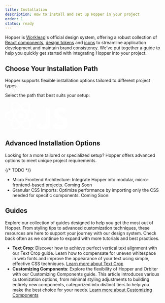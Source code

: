 ```yaml
---
title: Installation
description: How to install and set up Hopper in your project
order: 1
status: ready
---
```


Hopper is [Workleap](https://workleap.com/)'s official design system, offering a robust collection of [React components](/components/component-list), [design tokens](/tokens/overview/introduction) and [icons](/icons/overview/introduction) to streamline application development and maintain brand consistency.
We've put together a guide to help you quickly get started with integrating Hopper into your project.

## Choose Your Installation Path

Hopper supports flexible installation options tailored to different project types.

Select the path that best suits your setup:

<CardLinkList>
    <CardLink href="../installation-path/react" title="React Applications" description="The most common way to integrate Hopper.">
        <svg xmlns="http://www.w3.org/2000/svg" width="100" height="89" fill="none"><g fill="#fff" clip-path="url(#a)"><path d="M50 53.416c4.922 0 8.913-3.992 8.913-8.916s-3.99-8.916-8.913-8.916c-4.922 0-8.913 3.992-8.913 8.916s3.99 8.916 8.913 8.916Z"/><path fill-rule="evenodd" d="M7.389 39.004c-2.151 1.943-3.041 3.804-3.041 5.496 0 1.692.89 3.553 3.041 5.496 2.151 1.942 5.386 3.792 9.568 5.389 8.35 3.189 20.032 5.207 33.043 5.207s24.693-2.018 33.043-5.207c4.182-1.597 7.417-3.447 9.568-5.389 2.151-1.943 3.041-3.804 3.041-5.496 0-1.692-.89-3.553-3.041-5.496-2.151-1.942-5.386-3.792-9.568-5.389-8.35-3.189-20.032-5.207-33.043-5.207s-24.693 2.018-33.043 5.207c-4.182 1.597-7.417 3.447-9.568 5.389Zm8.017-9.452c8.96-3.422 21.192-5.493 34.594-5.493 13.402 0 25.634 2.07 34.594 5.493 4.472 1.708 8.241 3.795 10.93 6.224C98.214 38.204 100 41.148 100 44.5c0 3.352-1.787 6.296-4.476 8.724-2.689 2.429-6.458 4.516-10.93 6.224-8.96 3.422-21.192 5.493-34.594 5.493-13.402 0-25.634-2.07-34.594-5.493-4.472-1.708-8.241-3.795-10.93-6.224C1.786 50.796 0 47.852 0 44.5c0-3.352 1.787-6.296 4.476-8.724 2.689-2.429 6.458-4.516 10.93-6.224Z" clip-rule="evenodd"/><path fill-rule="evenodd" d="M33.453 4.838c-2.758-.892-4.814-.733-6.28.113-1.464.847-2.63 2.548-3.237 5.383-.606 2.835-.59 6.562.119 10.983 1.414 8.828 5.508 19.957 12.013 31.229 6.506 11.272 14.094 20.383 21.03 26.021 3.474 2.825 6.692 4.703 9.45 5.595 2.757.892 4.813.733 6.278-.114 1.465-.846 2.632-2.547 3.238-5.382.606-2.835.59-6.562-.119-10.983-1.414-8.828-5.508-19.957-12.013-31.229-6.506-11.272-14.094-20.383-21.03-26.021-3.474-2.825-6.692-4.703-9.45-5.595Zm12.191 2.22c7.443 6.05 15.352 15.61 22.053 27.221 6.701 11.61 11.024 23.242 12.541 32.715.757 4.73.835 9.038.077 12.582-.757 3.543-2.413 6.563-5.315 8.24-2.902 1.675-6.344 1.6-9.791.484-3.447-1.115-7.138-3.337-10.854-6.358-7.442-6.05-15.35-15.61-22.052-27.221-6.701-11.61-11.024-23.242-12.541-32.715-.757-4.73-.835-9.038-.077-12.582.757-3.543 2.413-6.563 5.315-8.24C27.902-.49 31.344-.415 34.791.7c3.447 1.115 7.138 3.337 10.854 6.357Z" clip-rule="evenodd"/><path fill-rule="evenodd" d="M76.064 10.334c-.606-2.835-1.773-4.536-3.238-5.383-1.465-.846-3.521-1.005-6.279-.113-2.757.892-5.975 2.77-9.45 5.595-6.935 5.638-14.523 14.75-21.029 26.021-6.505 11.272-10.6 22.4-12.013 31.229-.708 4.421-.725 8.148-.119 10.983.607 2.835 1.773 4.536 3.238 5.383 1.465.846 3.521 1.005 6.279.113 2.757-.892 5.975-2.77 9.45-5.595 6.935-5.638 14.523-14.75 21.029-26.021 6.505-11.272 10.6-22.4 12.013-31.229.708-4.421.725-8.148.119-10.983Zm4.174 11.672c-1.517 9.473-5.84 21.104-12.541 32.715-6.701 11.61-14.61 21.17-22.053 27.221-3.715 3.02-7.406 5.243-10.853 6.358-3.447 1.115-6.89 1.191-9.791-.485-2.902-1.676-4.558-4.696-5.315-8.24-.758-3.543-.68-7.852.077-12.58 1.517-9.474 5.84-21.105 12.541-32.716 6.701-11.61 14.61-21.17 22.053-27.222C58.07 4.038 61.761 1.816 65.209.7c3.447-1.115 6.89-1.191 9.791.485 2.902 1.676 4.558 4.696 5.315 8.24.758 3.543.68 7.852-.077 12.58Z" clip-rule="evenodd"/></g><defs><clipPath id="a"><path fill="#fff" d="M0 0h100v89H0z"/></clipPath></defs></svg>
    </CardLink>
    <CardLink href="../installation-path/javascript" type="secondary" title="Other Frameworks or Libraries" description="Use Hopper seamlessly with other JavaScript or TypeScript-based setups.">
        <svg width="100" height="71" fill="none"><path fill="#fff" d="M61.976 49.687c3.057 4.99 7.033 8.659 14.066 8.659 5.908 0 9.683-2.953 9.683-7.033 0-4.89-3.878-6.621-10.381-9.465l-3.565-1.53c-10.29-4.383-17.124-9.875-17.124-21.484C54.654 8.141 62.802 0 75.537 0c9.065 0 15.583 3.155 20.28 11.416l-11.104 7.13c-2.445-4.384-5.082-6.11-9.176-6.11-4.177 0-6.824 2.648-6.824 6.11 0 4.277 2.65 6.009 8.767 8.658l3.565 1.527C93.16 33.926 100 39.222 100 51.13 100 63.967 89.915 71 76.372 71 63.13 71 54.575 64.69 50.39 56.419l11.587-6.732Zm-50.37 1.236c2.24 3.974 4.278 7.334 9.177 7.334 4.685 0 7.64-1.833 7.64-8.96V.814h14.259V49.49c0 14.764-8.657 21.483-21.292 21.483C9.974 70.974 3.362 65.067 0 57.95l11.607-7.027Z"/></svg>
    </CardLink>
</CardLinkList>

## Advanced Installation Options

Looking for a more tailored or specialized setup? Hopper offers advanced options to meet unique project requirements.

{/* TODO */}
- Micro Frontend Architecture: Integrate Hopper into modular, micro-frontend-based projects. <Tag>Coming Soon</Tag>
- Granular CSS Imports: Optimize performance by importing only the CSS needed for specific components. <Tag>Coming Soon</Tag>

## Guides

Explore our collection of guides designed to help you get the most out of Hopper. From styling tips to advanced customization techniques, these resources are here to support your journey with our design system. Check back often as we continue to expand with more tutorials and best practices.

- **Text Crop**: Discover how to achieve perfect vertical text alignment with our Text Crop guide. Learn how to compensate for uneven whitespace in web fonts and improve the appearance of your text using simple, effective CSS techniques. [Learn more about Text Crop](../guides/text-crop)
- **Customizing Components**: Explore the flexibility of Hopper and Orbiter with our Customizing Components guide. This article introduces various customization options, from minimal styling adjustments to building entirely new components, categorized into distinct tiers to help you make the best choice for your needs. [Learn more about Customizing Components](../guides/components)
